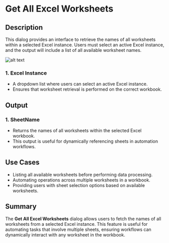 # Get All Excel Worksheets

## Description

This dialog provides an interface to retrieve the names of all worksheets within a selected Excel instance. Users must select an active Excel instance, and the output will include a list of all available worksheet names.

![alt text](../../../assets/excel/get-all-excel-worksheets.png)

### 1. **Excel Instance**   

- A dropdown list where users can select an active Excel instance.  
- Ensures that worksheet retrieval is performed on the correct workbook.  

## Output  

### 1. **SheetName**  

- Returns the names of all worksheets within the selected Excel workbook.  
- This output is useful for dynamically referencing sheets in automation workflows.  

## Use Cases  

- Listing all available worksheets before performing data processing.  
- Automating operations across multiple worksheets in a workbook.  
- Providing users with sheet selection options based on available worksheets.  

## Summary  

The **Get All Excel Worksheets** dialog allows users to fetch the names of all worksheets from a selected Excel instance. This feature is useful for automating tasks that involve multiple sheets, ensuring workflows can dynamically interact with any worksheet in the workbook.  